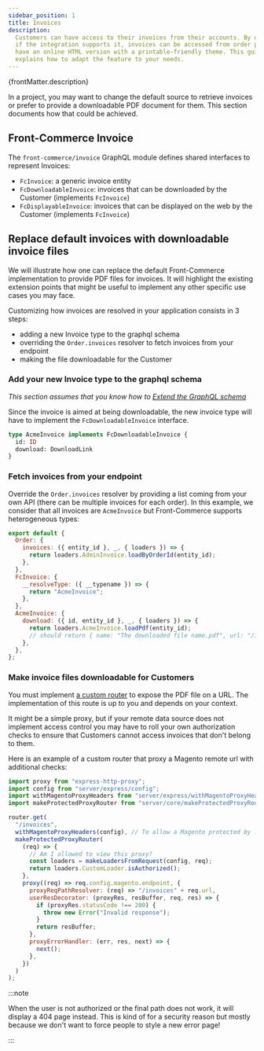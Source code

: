```yaml
---
sidebar_position: 1
title: Invoices
description:
  Customers can have access to their invoices from their accounts. By default,
  if the integration supports it, invoices can be accessed from order pages and
  have an online HTML version with a printable-friendly theme. This guide
  explains how to adapt the feature to your needs.
---
```


<p>{frontMatter.description}</p>

In a project, you may want to change the default source to retrieve invoices or
prefer to provide a downloadable PDF document for them. This section documents
how that could be achieved.

## Front-Commerce Invoice

The `front-commerce/invoice` GraphQL module defines shared interfaces to
represent Invoices:

- `FcInvoice`: a generic invoice entity
- `FcDownloadableInvoice`: invoices that can be downloaded by the Customer
  (implements `FcInvoice`)
- `FcDisplayableInvoice`: invoices that can be displayed on the web by the
  Customer (implements `FcInvoice`)

## Replace default invoices with downloadable invoice files

We will illustrate how one can replace the default Front-Commerce implementation
to provide PDF files for invoices. It will highlight the existing extension
points that might be useful to implement any other specific use cases you may
face.

Customizing how invoices are resolved in your application consists in 3 steps:

- adding a new Invoice type to the graphql schema
- overriding the `Order.invoices` resolver to fetch invoices from your endpoint
- making the file downloadable for the Customer

### Add your new Invoice type to the graphql schema

_This section assumes that you know how to
[Extend the GraphQL schema](/docs/essentials/extend-the-graphql-schema)_

Since the invoice is aimed at being downloadable, the new invoice type will have
to implement the `FcDownloadableInvoice` interface.

```graphql
type AcmeInvoice implements FcDownloadableInvoice {
  id: ID
  download: DownloadLink
}
```

### Fetch invoices from your endpoint

Override the `Order.invoices` resolver by providing a list coming from your own
API (there can be multiple invoices for each order). In this example, we
consider that all invoices are `AcmeInvoice` but Front-Commerce supports
heterogeneous types:

```js
export default {
  Order: {
    invoices: ({ entity_id }, _, { loaders }) => {
      return loaders.AdminInvoice.loadByOrderId(entity_id);
    },
  },
  FcInvoice: {
    __resolveType: ({ __typename }) => {
      return "AcmeInvoice";
    },
  },
  AcmeInvoice: {
    download: ({ id, entity_id }, _, { loaders }) => {
      return loaders.AcmeInvoice.loadPdf(entity_id);
      // should return { name: "The downloaded file name.pdf", url: "/invoices/fileXXX.pdf" }
    },
  },
};
```

### Make invoice files downloadable for Customers

You must implement [a custom router](/docs/advanced/server/add-http-endpoint) to
expose the PDF file on a URL. The implementation of this route is up to you and
depends on your context.

It might be a simple proxy, but if your remote data source does not implement
access control you may have to roll your own authorization checks to ensure that
Customers cannot access invoices that don't belong to them.

Here is an example of a custom router that proxy a Magento remote url with
additional checks:

```js
import proxy from "express-http-proxy";
import config from "server/express/config";
import withMagentoProxyHeaders from "server/express/withMagentoProxyHeaders";
import makeProtectedProxyRouter from "server/core/makeProtectedProxyRouter";

router.get(
  "/invoices",
  withMagentoProxyHeaders(config), // To allow a Magento protected by .htpasswd
  makeProtectedProxyRouter(
    (req) => {
      // Am I allowed to view this proxy?
      const loaders = makeLoadersFromRequest(config, req);
      return loaders.CustomLoader.isAuthorized();
    },
    proxy((req) => req.config.magento.endpoint, {
      proxyReqPathResolver: (req) => "/invoices" + req.url,
      userResDecorator: (proxyRes, resBuffer, req, res) => {
        if (proxyRes.statusCode !== 200) {
          throw new Error("Invalid response");
        }
        return resBuffer;
      },
      proxyErrorHandler: (err, res, next) => {
        next();
      },
    })
  )
);
```

:::note

When the user is not authorized or the final path does not work, it will display
a 404 page instead. This is kind of for a security reason but mostly because we
don't want to force people to style a new error page!

:::
